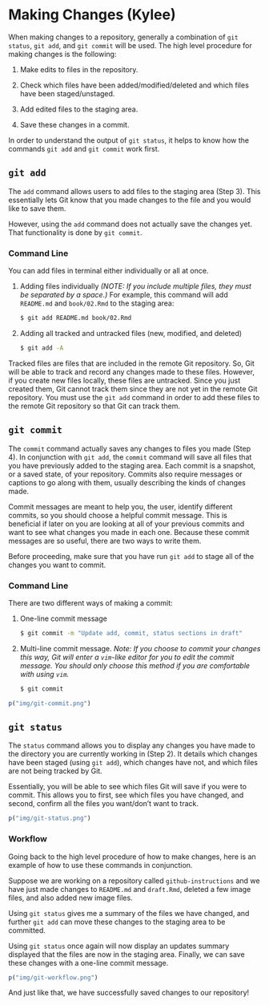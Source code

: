 # Making Changes (Kylee) {#making-changes}

When making changes to a repository, generally a combination of `git status`, `git add`, and `git commit` will be used. The high level procedure for making changes is the following:

  1. Make edits to files in the repository.

  2. Check which files have been added/modified/deleted and which files have been staged/unstaged.

  3. Add edited files to the staging area.

  4. Save these changes in a commit.

In order to understand the output of `git status`, it helps to know how the commands `git add` and `git commit` work first.

## `git add`

The `add` command allows users to add files to the staging area (Step 3). This essentially lets Git know that you made changes to the file and you would like to save them.

However, using the `add` command does not actually save the changes yet. That functionality is done by `git commit`.

### Command Line

You can add files in terminal either individually or all at once.

(1) Adding files individually _(NOTE: If you include multiple files, they must be separated by a space.)_ For example, this command will add `README.md` and `book/02.Rmd` to the staging area:

    ```bash
    $ git add README.md book/02.Rmd
    ```


(2) Adding all tracked and untracked files (new, modified, and deleted)

    ```bash
    $ git add -A
    ```

Tracked files are files that are included in the remote Git repository. So, Git will be able to track and record any changes made to these files. However, if you create new files locally, these files are untracked. Since you just created them, Git cannot track them since they are not yet in the remote Git repository. You must use the `git add` command in order to add these files to the remote Git repository so that Git can track them.


## `git commit`

The `commit` command actually saves any changes to files you made (Step 4). In conjunction with `git add`, the `commit` command will save all files that you have previously added to the staging area. Each commit is a snapshot, or a saved state, of your repository. Commits also require messages or captions to go along with them, usually describing the kinds of changes made.

Commit messages are meant to help you, the user, identify different commits, so you should choose a helpful commit message. This is beneficial if later on you are looking at all of your previous commits and want to see what changes you made in each one. Because these commit messages are so useful, there are two ways to write them.

Before proceeding, make sure that you have run `git add` to stage all of the changes you want to commit.

### Command Line

There are two different ways of making a commit:

(1) One-line commit message

    ```bash
    $ git commit -m "Update add, commit, status sections in draft"
    ```


(2) Multi-line commit message. _Note: If you choose to commit your changes this way, Git will enter a `vim`-like editor for you to edit the commit message. You should only choose this method if you are comfortable with using `vim`._

    ```bash
    $ git commit
    ```

```r
p("img/git-commit.png")
```

## `git status`

The `status` command allows you to display any changes you have made to the directory you are currently working in (Step 2). It details which changes have been staged (using `git add`), which changes have not, and which files are not being tracked by Git.

Essentially, you will be able to see which files Git will save if you were to commit. This allows you to first, see which files you have changed, and second, confirm all the files you want/don't want to track.

```r
p("img/git-status.png")
```

### Workflow

Going back to the high level procedure of how to make changes, here is an example of how to use these commands in conjunction.

Suppose we are working on a repository called `github-instructions` and we have just made changes to `README.md` and `draft.Rmd`, deleted a few image files, and also added new image files.

Using `git status` gives me a summary of the files we have changed, and further `git add` can move these changes to the staging area to be committed.

Using `git status` once again will now display an updates summary displayed that the files are now in the staging area. Finally, we can save these changes with a one-line commit message.

```r
p("img/git-workflow.png")
```

And just like that, we have successfully saved changes to our repository!

